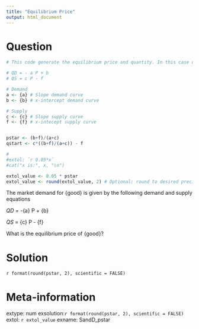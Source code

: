 ```yaml
---
title: "Equilibrium Price"
output: html_document
---
```


Question
========
```r

# This code generate the equilibrium price and quantity. In this case only the p* is asked

# QD = - a P + b
# QS = c P - f

# Demand
a <- {a} # Slope demand curve
b <- {b} # x-intercept demand curve

# Supply
c <- {c} # Slope supply curve
f <- {f} # x-intecept supply curve 


pstar <- (b+f)/(a+c)
qstart <- c*((b+f)/(a+c)) - f

# 
#extol: `r 0.05*x`
#cat("x is:", x, "\n")

extol_value <- 0.05 * pstar
extol_value <- round(extol_value, 2) # Optional: round to desired precision
```

The market demand for {good} is given by the following demand and supply equations

$QD$ = -{a} P + {b}

$QS$ = {c} P - {f}

What is the equilibrium price of {good}?

Solution
========
`r format(round(pstar, 2), scientific = FALSE)`



Meta-information
================
extype: num
exsolution:`r format(round(pstar, 2), scientific = FALSE)`
extol: `r extol_value`
exname: SandD_pstar


